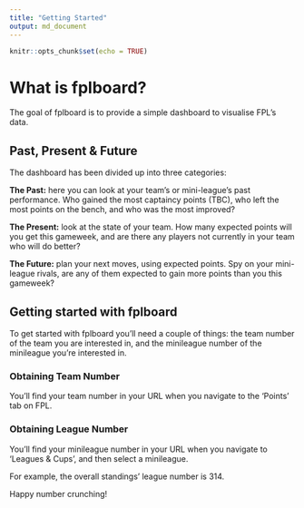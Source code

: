 ```yaml
---
title: "Getting Started"
output: md_document
---
```


```r
knitr::opts_chunk$set(echo = TRUE)
```

# What is fplboard?
The goal of fplboard is to provide a simple dashboard to visualise FPL's data.

## Past, Present & Future

The dashboard has been divided up into three categories:

**The Past:** here you can look at your team's or mini-league's past performance. Who gained the most captaincy points (TBC), who left the most points on the bench, and who was the most improved?

**The Present:** look at the state of your team. How many expected points will you get this gameweek, and are there any players not currently in your team who will do better?

**The Future:** plan your next moves, using expected points. Spy on your mini-league rivals, are any of them expected to gain more points than you this gameweek?

## Getting started with fplboard

To get started with fplboard you'll need a couple of things: the team number of the team you are interested in, and the minileague number of the minileague you're interested in.

### Obtaining Team Number

You'll find your team number in your URL when you navigate to the 'Points' tab on FPL.

### Obtaining League Number

You'll find your minileague number in your URL when you navigate to 'Leagues & Cups', and then select a minileague.

For example, the overall standings' league number is 314.

Happy number crunching!
